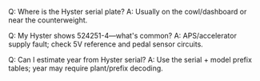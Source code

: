Q: Where is the Hyster serial plate?
A: Usually on the cowl/dashboard or near the counterweight.

Q: My Hyster shows 524251-4—what's common?
A: APS/accelerator supply fault; check 5V reference and pedal sensor circuits.

Q: Can I estimate year from Hyster serial?
A: Use the serial + model prefix tables; year may require plant/prefix decoding.
